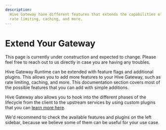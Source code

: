 ```yaml
---
description:
  Hive Gateway have different features that extends the capabilities of your GraphQL API such as
  rate limiting, caching, and more.
---
```



# Extend Your Gateway

<Callout>
  This page is currently under construction and expected to change. Please feel free to reach out to
  us directly in case you are having any troubles.
</Callout>

Hive Gateway Runtime can be extended with feature flags and additional plugins. This allows you to
add more features to your Hive Gateway, such as rate limiting, caching, and more. This documentation
section covers most of the possible features that you can add with simple additions.

Hive Gateway also allows you to hook into the different phases of the lifecycle from the client to
the upstream services by using custom plugins that you can
[learn more here](/v1/serve/features/custom-plugins).

<Callout>
  We'd recommend to check the available features and plugins on the left sidebar, because we believe
  some of them can be useful for your use case.
</Callout>
